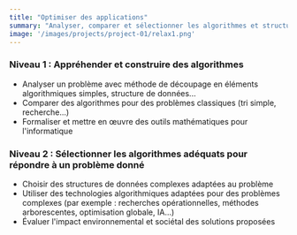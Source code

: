```yaml
---
title: "Optimiser des applications"
summary: "Analyser, comparer et sélectionner les algorithmes et structures de données les plus pertinents pour résoudre des problèmes complexes."
image: '/images/projects/project-01/relax1.png'
---
```


### Niveau 1 : Appréhender et construire des algorithmes
- Analyser un problème avec méthode de découpage en éléments algorithmiques simples, structure de données...
- Comparer des algorithmes pour des problèmes classiques (tri simple, recherche...)
- Formaliser et mettre en œuvre des outils mathématiques pour l'informatique

### Niveau 2 : Sélectionner les algorithmes adéquats pour répondre à un problème donné
- Choisir des structures de données complexes adaptées au problème
- Utiliser des technologies algorithmiques adaptées pour des problèmes complexes (par exemple : recherches opérationnelles, méthodes arborescentes, optimisation globale, IA...)
- Évaluer l'impact environnemental et sociétal des solutions proposées 